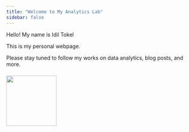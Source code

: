 ```yaml
---
title: "Welcome to My Analytics Lab"
sidebar: false 
---
```


Hello! My name is Idil Tokel

This is my personal webpage.

Please stay tuned to follow my works on data analytics, blog posts, and more.

### ![](images/YH-00257.jpg){width="134"}

```         
```

```         
```
